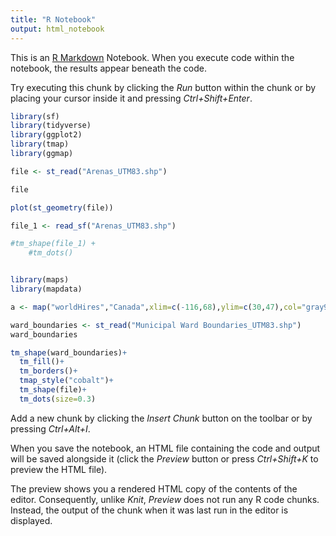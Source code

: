 ---
title: "R Notebook"
output: html_notebook
---

This is an [R Markdown](http://rmarkdown.rstudio.com) Notebook. When you execute code within the notebook, the results appear beneath the code. 

Try executing this chunk by clicking the *Run* button within the chunk or by placing your cursor inside it and pressing *Ctrl+Shift+Enter*. 

```{r}
library(sf)
library(tidyverse)
library(ggplot2)
library(tmap)
library(ggmap)
```


```{r}
file <- st_read("Arenas_UTM83.shp")
```

```{r}
file
```
```{r}
plot(st_geometry(file))
```

```{r}
file_1 <- read_sf("Arenas_UTM83.shp")
```

```{r}
#tm_shape(file_1) + 
    #tm_dots()


library(maps)
library(mapdata)

a <- map("worldHires","Canada",xlim=c(-116,68),ylim=c(30,47),col="gray90",fill=TRUE)

```
```{r}
ward_boundaries <- st_read("Municipal Ward Boundaries_UTM83.shp")
ward_boundaries
```

```{r}
tm_shape(ward_boundaries)+
  tm_fill()+
  tm_borders()+
  tmap_style("cobalt")+
  tm_shape(file)+
  tm_dots(size=0.3)
```

Add a new chunk by clicking the *Insert Chunk* button on the toolbar or by pressing *Ctrl+Alt+I*.

When you save the notebook, an HTML file containing the code and output will be saved alongside it (click the *Preview* button or press *Ctrl+Shift+K* to preview the HTML file).

The preview shows you a rendered HTML copy of the contents of the editor. Consequently, unlike *Knit*, *Preview* does not run any R code chunks. Instead, the output of the chunk when it was last run in the editor is displayed.
